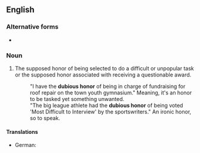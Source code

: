 ==English==

===Alternative forms===
* {{l|en|dubious honour}}

===Noun===
{{en-noun}}

# {{lb|en|American spelling}} The supposed honor of being selected to do a difficult or unpopular task or the supposed honor associated with receiving a questionable award.
#: "I have the '''dubious honor''' of being in charge of fundraising for roof repair on the town youth gymnasium." Meaning, it's an honor to be tasked yet something unwanted.
#: "The big league athlete had the '''dubious honor''' of being voted 'Most Difficult to Interview' by the sportswriters." An ironic honor, so to speak.

====Translations====
{{trans-top|supposed honor}}
* German: {{t|de|zweifelhafte Ehre|f}}
{{trans-mid}}
{{trans-bottom}}